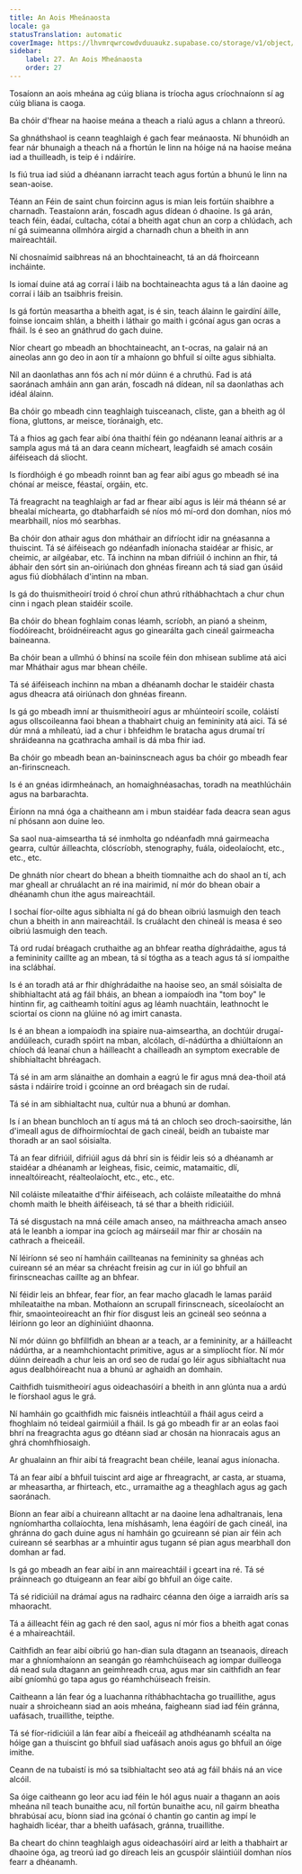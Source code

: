 ```yaml
---
title: An Aois Mheánaosta
locale: ga
statusTranslation: automatic
coverImage: https://lhvmrqwrcowdvduuaukz.supabase.co/storage/v1/object/public/strapi-uploads/small_cover-educacion-fundamental.webp-2d51a7828a2b1309555be27f7e2a61a0.webp
sidebar:
    label: 27. An Aois Mheánaosta
    order: 27
---
```

Tosaíonn an aois mheána ag cúig bliana is tríocha agus críochnaíonn sí ag cúig bliana is caoga.

Ba chóir d'fhear na haoise meána a theach a rialú agus a chlann a threorú.

Sa ghnáthshaol is ceann teaghlaigh é gach fear meánaosta. Ní bhunóidh an fear nár bhunaigh a theach ná a fhortún le linn na hóige ná na haoise meána iad a thuilleadh, is teip é i ndáiríre.

Is fiú trua iad siúd a dhéanann iarracht teach agus fortún a bhunú le linn na sean-aoise.

Téann an Féin de saint chun foircinn agus is mian leis fortúin shaibhre a charnadh. Teastaíonn arán, foscadh agus dídean ó dhaoine. Is gá arán, teach féin, éadaí, cultacha, cótaí a bheith agat chun an corp a chlúdach, ach ní gá suimeanna ollmhóra airgid a charnadh chun a bheith in ann maireachtáil.

Ní chosnaímid saibhreas ná an bhochtaineacht, tá an dá fhoirceann incháinte.

Is iomaí duine atá ag corraí i láib na bochtaineachta agus tá a lán daoine ag corraí i láib an tsaibhris freisin.

Is gá fortún measartha a bheith agat, is é sin, teach álainn le gairdíní áille, foinse ioncaim shlán, a bheith i láthair go maith i gcónaí agus gan ocras a fháil. Is é seo an gnáthrud do gach duine.

Níor cheart go mbeadh an bhochtaineacht, an t-ocras, na galair ná an aineolas ann go deo in aon tír a mhaíonn go bhfuil sí oilte agus sibhialta.

Níl an daonlathas ann fós ach ní mór dúinn é a chruthú. Fad is atá saoránach amháin ann gan arán, foscadh ná dídean, níl sa daonlathas ach idéal álainn.

Ba chóir go mbeadh cinn teaghlaigh tuisceanach, cliste, gan a bheith ag ól fíona, gluttons, ar meisce, tíoránaigh, etc.

Tá a fhios ag gach fear aibí óna thaithí féin go ndéanann leanaí aithris ar a sampla agus má tá an dara ceann mícheart, leagfaidh sé amach cosáin áiféiseach dá sliocht.

Is fíordhóigh é go mbeadh roinnt ban ag fear aibí agus go mbeadh sé ina chónaí ar meisce, féastaí, orgáin, etc.

Tá freagracht na teaghlaigh ar fad ar fhear aibí agus is léir má théann sé ar bhealaí míchearta, go dtabharfaidh sé níos mó mí-ord don domhan, níos mó mearbhaill, níos mó searbhas.

Ba chóir don athair agus don mháthair an difríocht idir na gnéasanna a thuiscint. Tá sé áiféiseach go ndéanfadh iníonacha staidéar ar fhisic, ar cheimic, ar ailgéabar, etc. Tá inchinn na mban difriúil ó inchinn an fhir, tá ábhair den sórt sin an-oiriúnach don ghnéas fireann ach tá siad gan úsáid agus fiú díobhálach d'intinn na mban.

Is gá do thuismitheoirí troid ó chroí chun athrú ríthábhachtach a chur chun cinn i ngach plean staidéir scoile.

Ba chóir do bhean foghlaim conas léamh, scríobh, an pianó a sheinm, fíodóireacht, bróidnéireacht agus go ginearálta gach cineál gairmeacha baineanna.

Ba chóir bean a ullmhú ó bhinsí na scoile féin don mhisean sublime atá aici mar Mháthair agus mar bhean chéile.

Tá sé áiféiseach inchinn na mban a dhéanamh dochar le staidéir chasta agus dheacra atá oiriúnach don ghnéas fireann.

Is gá go mbeadh imní ar thuismitheoirí agus ar mhúinteoirí scoile, coláistí agus ollscoileanna faoi bhean a thabhairt chuig an femininity atá aici. Tá sé dúr mná a mhíleatú, iad a chur i bhfeidhm le bratacha agus drumaí trí shráideanna na gcathracha amhail is dá mba fhir iad.

Ba chóir go mbeadh bean an-baininscneach agus ba chóir go mbeadh fear an-firinscneach.

Is é an gnéas idirmheánach, an homaighnéasachas, toradh na meathlúcháin agus na barbarachta.

Éiríonn na mná óga a chaitheann am i mbun staidéar fada deacra sean agus ní phósann aon duine leo.

Sa saol nua-aimseartha tá sé inmholta go ndéanfadh mná gairmeacha gearra, cultúr áilleachta, clóscríobh, stenography, fuála, oideolaíocht, etc., etc., etc.

De ghnáth níor cheart do bhean a bheith tiomnaithe ach do shaol an tí, ach mar gheall ar chruálacht an ré ina mairimid, ní mór do bhean obair a dhéanamh chun ithe agus maireachtáil.

I sochaí fíor-oilte agus sibhialta ní gá do bhean oibriú lasmuigh den teach chun a bheith in ann maireachtáil. Is cruálacht den chineál is measa é seo oibriú lasmuigh den teach.

Tá ord rudaí bréagach cruthaithe ag an bhfear reatha díghrádaithe, agus tá a femininity caillte ag an mbean, tá sí tógtha as a teach agus tá sí iompaithe ina sclábhaí.

Is é an toradh atá ar fhir dhíghrádaithe na haoise seo, an smál sóisialta de shibhialtacht atá ag fáil bháis, an bhean a iompaíodh ina "tom boy" le hintinn fir, ag caitheamh toitíní agus ag léamh nuachtáin, leathnocht le sciortaí os cionn na glúine nó ag imirt canasta.

Is é an bhean a iompaíodh ina spiaire nua-aimseartha, an dochtúir drugaí-andúileach, curadh spóirt na mban, alcólach, dí-nádúrtha a dhiúltaíonn an chíoch dá leanaí chun a háilleacht a chailleadh an symptom execrable de shibhialtacht bhréagach.

Tá sé in am arm slánaithe an domhain a eagrú le fir agus mná dea-thoil atá sásta i ndáiríre troid i gcoinne an ord bréagach sin de rudaí.

Tá sé in am sibhialtacht nua, cultúr nua a bhunú ar domhan.

Is í an bhean bunchloch an tí agus má tá an chloch seo droch-saoirsithe, lán d'imeall agus de dífhoirmíochtaí de gach cineál, beidh an tubaiste mar thoradh ar an saol sóisialta.

Tá an fear difriúil, difriúil agus dá bhrí sin is féidir leis só a dhéanamh ar staidéar a dhéanamh ar leigheas, fisic, ceimic, matamaitic, dlí, innealtóireacht, réalteolaíocht, etc., etc., etc.

Níl coláiste míleataithe d'fhir áiféiseach, ach coláiste míleataithe do mhná chomh maith le bheith áiféiseach, tá sé thar a bheith ridiciúil.

Tá sé disgustach na mná céile amach anseo, na máithreacha amach anseo atá le leanbh a iompar ina gcíoch ag máirseáil mar fhir ar chosáin na cathrach a fheiceáil.

Ní léiríonn sé seo ní hamháin caillteanas na femininity sa ghnéas ach cuireann sé an méar sa chréacht freisin ag cur in iúl go bhfuil an firinscneachas caillte ag an bhfear.

Ní féidir leis an bhfear, fear fíor, an fear macho glacadh le lamas paráid mhíleataithe na mban. Mothaíonn an scrupall firinscneach, síceolaíocht an fhir, smaointeoireacht an fhir fíor disgust leis an gcineál seo seónna a léiríonn go leor an díghiniúint dhaonna.

Ní mór dúinn go bhfillfidh an bhean ar a teach, ar a femininity, ar a háilleacht nádúrtha, ar a neamhchiontacht primitive, agus ar a simplíocht fíor. Ní mór dúinn deireadh a chur leis an ord seo de rudaí go léir agus sibhialtacht nua agus dealbhóireacht nua a bhunú ar aghaidh an domhain.

Caithfidh tuismitheoirí agus oideachasóirí a bheith in ann glúnta nua a ardú le fíorshaol agus le grá.

Ní hamháin go gcaithfidh mic faisnéis intleachtúil a fháil agus ceird a fhoghlaim nó teideal gairmiúil a fháil. Is gá go mbeadh fir ar an eolas faoi bhrí na freagrachta agus go dtéann siad ar chosán na hionracais agus an ghrá chomhfhiosaigh.

Ar ghualainn an fhir aibí tá freagracht bean chéile, leanaí agus iníonacha.

Tá an fear aibí a bhfuil tuiscint ard aige ar fhreagracht, ar casta, ar stuama, ar mheasartha, ar fhirteach, etc., urramaithe ag a theaghlach agus ag gach saoránach.

Bíonn an fear aibí a chuireann alltacht ar na daoine lena adhaltranais, lena ngníomhartha collaíochta, lena míshásamh, lena éagóirí de gach cineál, ina ghránna do gach duine agus ní hamháin go gcuireann sé pian air féin ach cuireann sé searbhas ar a mhuintir agus tugann sé pian agus mearbhall don domhan ar fad.

Is gá go mbeadh an fear aibí in ann maireachtáil i gceart ina ré. Tá sé práinneach go dtuigeann an fear aibí go bhfuil an óige caite.

Tá sé ridiciúil na drámaí agus na radhairc céanna den óige a iarraidh arís sa mhaoracht.

Tá a áilleacht féin ag gach ré den saol, agus ní mór fios a bheith agat conas é a mhaireachtáil.

Caithfidh an fear aibí oibriú go han-dian sula dtagann an tseanaois, díreach mar a ghníomhaíonn an seangán go réamhchúiseach ag iompar duilleoga dá nead sula dtagann an geimhreadh crua, agus mar sin caithfidh an fear aibí gníomhú go tapa agus go réamhchúiseach freisin.

Caitheann a lán fear óg a luachanna ríthábhachtacha go truaillithe, agus nuair a shroicheann siad an aois mheána, faigheann siad iad féin gránna, uafásach, truaillithe, teipthe.

Tá sé fíor-ridiciúil a lán fear aibí a fheiceáil ag athdhéanamh scéalta na hóige gan a thuiscint go bhfuil siad uafásach anois agus go bhfuil an óige imithe.

Ceann de na tubaistí is mó sa tsibhialtacht seo atá ag fáil bháis ná an vice alcóil.

Sa óige caitheann go leor acu iad féin le hól agus nuair a thagann an aois mheána níl teach bunaithe acu, níl fortún bunaithe acu, níl gairm bheatha bhrabúsaí acu, bíonn siad ina gcónaí ó chantin go cantin ag impí le haghaidh licéar, thar a bheith uafásach, gránna, truaillithe.

Ba cheart do chinn teaghlaigh agus oideachasóirí aird ar leith a thabhairt ar dhaoine óga, ag treorú iad go díreach leis an gcuspóir sláintiúil domhan níos fearr a dhéanamh.

